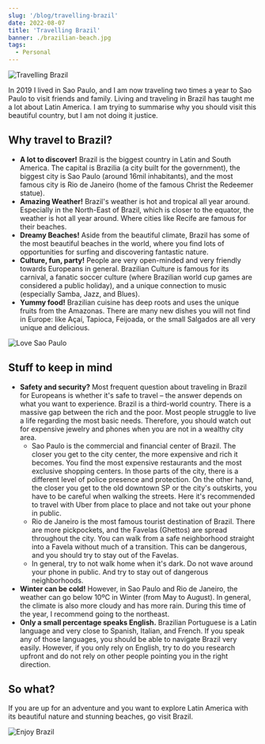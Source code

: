 ```yaml
---
slug: '/blog/travelling-brazil'
date: 2022-08-07
title: 'Travelling Brazil'
banner: ./brazilian-beach.jpg
tags:
  - Personal
---
```


![Travelling Brazil](./brazilian-beach.jpg)

In 2019 I lived in Sao Paulo, and I am now traveling two times a year to Sao Paulo to visit friends and family. Living and traveling in Brazil has taught me a lot about Latin America.
I am trying to summarise why you should visit this beautiful country, but I am not doing it justice.
 
## Why travel to Brazil?
- **A lot to discover!** Brazil is the biggest country in Latin and South America. The capital is Brazilia (a city built for the government), the biggest city is Sao Paulo (around 16mil inhabitants), and the most famous city is Rio de Janeiro (home of the famous Christ the Redeemer statue). 
- **Amazing Weather!** Brazil's weather is hot and tropical all year around. Especially in the North-East of Brazil, which is closer to the equator, the weather is hot all year around. Where cities like Recife are famous for their beaches. 
- **Dreamy Beaches!** Aside from the beautiful climate, Brazil has some of the most beautiful beaches in the world, where you find lots of opportunities for surfing and discovering fantastic nature.
- **Culture, fun, party!** People are very open-minded and very friendly towards Europeans in general. Brazilian Culture is famous for its carnival, a fanatic soccer culture (where Brazilian world cup games are considered a public holiday), and a unique connection to music (especially Samba, Jazz, and Blues).
- **Yummy food!** Brazilian cuisine has deep roots and uses the unique fruits from the Amazonas. There are many new dishes you will not find in Europe: like Açaí, Tapioca, Feijoada, or the small Salgados are all very unique and delicious. 

![Love Sao Paulo](./sao-paulo.jpg)

## Stuff to keep in mind
- **Safety and security?** Most frequent question about traveling in Brazil for Europeans is whether it's safe to travel – the answer depends on what you want to experience. Brazil is a third-world country. There is a massive gap between the rich and the poor. Most people struggle to live a life regarding the most basic needs. Therefore, you should watch out for expensive jewelry and phones when you are not in a wealthy city area. 
    - Sao Paulo is the commercial and financial center of Brazil. The closer you get to the city center, the more expensive and rich it becomes. You find the most expensive restaurants and the most exclusive shopping centers. In those parts of the city, there is a different level of police presence and protection. On the other hand, the closer you get to the old downtown SP or the city's outskirts, you have to be careful when walking the streets. Here it's recommended to travel with Uber from place to place and not take out your phone in public. 
    - Rio de Janeiro is the most famous tourist destination of Brazil. There are more pickpockets, and the Favelas (Ghettos) are spread throughout the city. You can walk from a safe neighborhood straight into a Favela without much of a transition. This can be dangerous, and you should try to stay out of the Favelas. 
    - In general, try to not walk home when it's dark. Do not wave around your phone in public. And try to stay out of dangerous neighborhoods.
- **Winter can be cold!** However, in Sao Paulo and Rio de Janeiro, the weather can go below 10ºC in Winter (from May to August). In general, the climate is also more cloudy and has more rain. During this time of the year, I recommend going to the northeast.
- **Only a small percentage speaks English.** Brazilian Portuguese is a Latin language and very close to Spanish, Italian, and French. If you speak any of those languages, you should be able to navigate Brazil very easily. However, if you only rely on English, try to do you research upfront and do not rely on other people pointing you in the right direction.

## So what?
If you are up for an adventure and you want to explore Latin America with its beautiful nature and stunning beaches, go visit Brazil.

![Enjoy Brazil](./travelling-brazil.jpg)